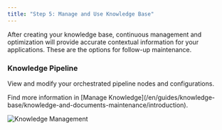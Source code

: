 ```yaml
---
title: "Step 5: Manage and Use Knowledge Base"
---
```


After creating your knowledge base, continuous management and optimization will provide accurate contextual information for your applications. These are the  options for follow-up maintenance. 

### Knowledge Pipeline
View and modify your orchestrated pipeline nodes and configurations. 

<Tip>
Find more information in [Manage Knowledge](/en/guides/knowledge-base/knowledge-and-documents-maintenance/introduction).
</Tip>

![Knowledge Management](/images/knowledge-base/create-knowledge-pipeline-21.png)
